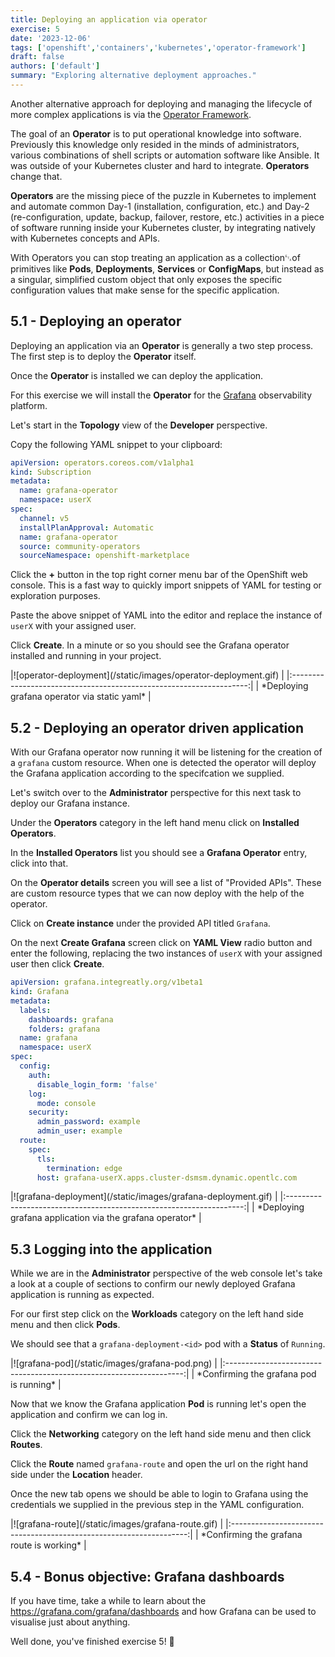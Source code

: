 ```yaml
---
title: Deploying an application via operator
exercise: 5
date: '2023-12-06'
tags: ['openshift','containers','kubernetes','operator-framework']
draft: false
authors: ['default']
summary: "Exploring alternative deployment approaches."
---
```


Another alternative approach for deploying and managing the lifecycle of more complex applications is via the [Operator Framework](https://operatorframework.io).

The goal of an **Operator** is to put operational knowledge into software. Previously this knowledge only resided in the minds of administrators, various combinations of shell scripts or automation software like Ansible. It was outside of your Kubernetes cluster and hard to integrate. **Operators** change that.

**Operators** are the missing piece of the puzzle in Kubernetes to implement and automate common Day-1 (installation, configuration, etc.) and Day-2 (re-configuration, update, backup, failover, restore, etc.) activities in a piece of software running inside your Kubernetes cluster, by integrating natively with Kubernetes concepts and APIs. 

With Operators you can stop treating an application as a collection␃of primitives like **Pods**, **Deployments**, **Services** or **ConfigMaps**, but instead as a singular, simplified custom object that only exposes the specific configuration values that make sense for the specific application.




## 5.1 - Deploying an operator

Deploying an application via an **Operator** is generally a two step process. The first step is to deploy the **Operator** itself.

Once the **Operator** is installed we can deploy the application.

For this exercise we will install the **Operator** for the [Grafana](https://grafana.com) observability platform.

Let's start in the **Topology** view of the **Developer** perspective.

Copy the following YAML snippet to your clipboard:

```yaml
apiVersion: operators.coreos.com/v1alpha1
kind: Subscription
metadata:
  name: grafana-operator
  namespace: userX
spec:
  channel: v5
  installPlanApproval: Automatic
  name: grafana-operator
  source: community-operators
  sourceNamespace: openshift-marketplace
```

Click the **+** button in the top right corner menu bar of the OpenShift web console. This is a fast way to quickly import snippets of YAML for testing or exploration purposes.

Paste the above snippet of YAML into the editor and replace the instance of `userX` with your assigned user.

Click **Create**. In a minute or so you should see the Grafana operator installed and running in your project.

<Zoom>
|![operator-deployment](/static/images/operator-deployment.gif) | 
|:-------------------------------------------------------------------:|
| *Deploying grafana operator via static yaml*                        |
</Zoom>


## 5.2 - Deploying an operator driven application

With our Grafana operator now running it will be listening for the creation of a `grafana` custom resource. When one is detected the operator will deploy the Grafana application according to the specifcation we supplied.

Let's switch over to the **Administrator** perspective for this next task to deploy our Grafana instance.

Under the **Operators** category in the left hand menu click on **Installed Operators**.

In the **Installed Operators** list you should see a **Grafana Operator** entry, click into that.

On the **Operator details** screen you will see a list of "Provided APIs". These are custom resource types that we can now deploy with the help of the operator.

Click on **Create instance** under the provided API titled `Grafana`.

On the next **Create Grafana** screen click on **YAML View** radio button and enter the following, replacing the two instances of `userX` with your assigned user then click **Create**.

```yaml
apiVersion: grafana.integreatly.org/v1beta1
kind: Grafana
metadata:
  labels:
    dashboards: grafana
    folders: grafana
  name: grafana
  namespace: userX
spec:
  config:
    auth:
      disable_login_form: 'false'
    log:
      mode: console
    security:
      admin_password: example
      admin_user: example
  route:
    spec:
      tls:
        termination: edge
      host: grafana-userX.apps.cluster-dsmsm.dynamic.opentlc.com
```

<Zoom>
|![grafana-deployment](/static/images/grafana-deployment.gif) | 
|:-------------------------------------------------------------------:|
| *Deploying grafana application via the grafana operator*            |
</Zoom>


## 5.3 Logging into the application

While we are in the **Administrator** perspective of the web console let's take a look at a couple of sections to confirm our newly deployed Grafana application is running as expected.

For our first step click on the **Workloads** category on the left hand side menu and then click **Pods**.

We should see that a `grafana-deployment-<id>` pod with a **Status** of `Running`.

<Zoom>
|![grafana-pod](/static/images/grafana-pod.png) | 
|:-------------------------------------------------------------------:|
| *Confirming the grafana pod is running*                             |
</Zoom>


Now that we know the Grafana application **Pod** is running let's open the application and confirm we can log in.

Click the **Networking** category on the left hand side menu and then click **Routes**.

Click the **Route** named `grafana-route` and open the url on the right hand side under the **Location** header.

Once the new tab opens we should be able to login to Grafana using the credentials we supplied in the previous step in the YAML configuration.

<Zoom>
|![grafana-route](/static/images/grafana-route.gif) | 
|:-------------------------------------------------------------------:|
| *Confirming the grafana route is working*                           |
</Zoom>


## 5.4 - Bonus objective: Grafana dashboards

If you have time, take a while to learn about the https://grafana.com/grafana/dashboards and how Grafana can be used to visualise just about anything.


Well done, you've finished exercise 5! 🎉 

